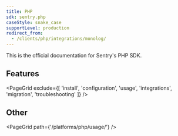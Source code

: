 ```yaml
---
title: PHP
sdk: sentry.php
caseStyle: snake_case
supportLevel: production
redirect_from:
  - /clients/php/integrations/monolog/
---
```


This is the official documentation for Sentry's PHP SDK.

## Features

<PageGrid exclude={[
  'install',
  'configuration',
  'usage',
  'integrations',
  'migration',
  'troubleshooting'
]} />

## Other

<PageGrid path={'/platforms/php/usage/'} />
